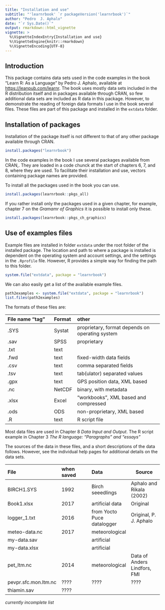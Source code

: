 ```yaml
---
title: "Installation and use"
subtitle: "'learnrbook' `r packageVersion('learnrbook')`"
author: "Pedro  J. Aphalo"
date: "`r Sys.Date()`"
output: rmarkdown::html_vignette
vignette: >
  %\VignetteIndexEntry{Installation and use}
  %\VignetteEngine{knitr::rmarkdown}
  %\VignetteEncoding{UTF-8}
---
```


## Introduction

This package contains data sets used in the code examples in the book "Learn R:
As a Language" by Pedro J. Aphalo, available at <https://leanpub.com/learnr>.
The book uses mostly data sets included in the R distribution itself and in
packages available through CRAN, so few additional data sets are included as R
data in this package. However, to demonstrate the reading of foreign data
formats I use in the book several files. These files are part of this package
and installed in the `extdata` folder.

## Installation of packages

Installation of the package itself is not different to that of any other
package available through CRAN.

```r
install.packages("learnrbook")
```

In the code examples in the book I use several packages available from 
CRAN,. They are loaded in a code chunck at 
the start of chapters 6, 7, and 8, where they are used. To facilitate their
installation and use, vectors containing package names are provided.

To install all the packages used in the book you can use.

```r
install.packages(learnrbook::pkgs_all)
```

If you rather install only the packages used in a given chapter, for example,
chapter 7 on the _Gramamr of Graphics_ it is possible to install only these.

```r
install.packages(learnrbook::pkgs_ch_graphics)
```

## Use of examples files

Example files are installed in folder `extdata` under the root folder of the
installed package. The location and path to where a package is installed is
dependent on the operating system and account settings, and the settings in
the `.Rprofile` file. However, R provides a simple way for finding the path to
this folder.

```r
system.file("extdata", package = "learnrbook")
```

We can also easily get a list of the available example files.

```r
path2examples <- system.file("extdata", package = "learnrbook")
list.files(path2examples)
```

The formats of these files are:

| File name "tag" | Format | other |
|:-----------------|:--------|:--------------------------------|
| .SYS            | Systat | proprietary, format depends on operating system |
| .sav            | SPSS   | proprietary            |
| .txt            | text   |                        |
| .fwd            | text   | fixed-width data fields    |
| .csv            | text  | comma separated fields |
| .tsv            | text   | tab(ulator) separated values |
| .gpx            | text   | GPS position data, XML based     |
| .nc             | NetCDF | binary, with metadata               |
| .xlsx           | Excel  | "workbooks", XML based and compressed |
| .ods            | ODS    | non-proprietary, XML based  |
| .R              | text   | R script file   |

Most data files are used in Chapter 8 _Data Input and Output_. The R script
example in Chapter 3 _The R language: “Paragraphs” and “essays”_

The sources of the data in these files, and a short descriptions of the data
follows. However, see the individual help pages for additional details on the data sets.

| File           | when saved | Data |Source |
|:---------------|:-----------|:-----|-----------|
| BIRCH1.SYS     | 1992       | Birch seeedlings | Aphalo and Rikala (2002) |
| Book1.xlsx     | 2017       | artificial data | Original |
| logger_1.txt   | 2016       | from Yocto Puce datalogger | Original, P. J. Aphalo |
| meteo-data.nc  | 2017       | meteorological |            |
| my-data.sav    |        | artificial |       |
| my-data.xlsx   |        | artificial |       |
| pet_ltm.nc     | 2014       | meteorological | Data of Anders Lindfors, FMI |
| pevpr.sfc.mon.ltm.nc | ???? | ???? | ???? |
| thiamin.sav    | ????       |           |         |

_currently incomplete list_

